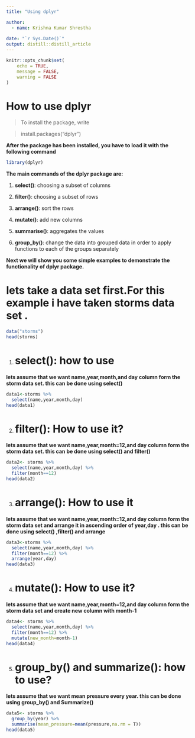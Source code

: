 ```yaml
---
title: "Using dplyr"

author:
  - name: Krishna Kumar Shrestha
    
date: "`r Sys.Date()`"
output: distill::distill_article
---
```


```r
knitr::opts_chunk$set(
	echo = TRUE,
	message = FALSE,
	warning = FALSE
)

```

# How to use dplyr

> To install the package, write

> install.packages("dplyr")

**After the package has been installed, you have to load it with the following command**

```r
library(dplyr)
```

**The main commands of the dplyr package are:**

1.  **select()**: choosing a subset of columns

2.   **filter()**: choosing a subset of rows

3.  **arrange()**: sort the rows

4.  **mutate()**: add new columns

5.  **summarise()**: aggregates the values

6.  **group\_by()**: change the data into grouped data in order to apply functions to each of the groups separately

**Next we will show you some simple examples to demonstrate the functionality of dplyr package.**

# **lets take a data set first.For this example i have taken storms data set .**

```r
data("storms")
head(storms)
```

1.  <div>

    # **select(): how to use** 

    </div>

**lets assume that we want name,year,month,and day column form the storm data set. this can be done using select()**

```r
data1<-storms %>%
  select(name,year,month,day)
head(data1)
```

2.  <div>

    # filter(): How to use it?

    </div>

**lets assume that we want name,year,month=12,and day column form the storm data set. this can be done using select() and filter()**

```r
data2<- storms %>%
  select(name,year,month,day) %>%
  filter(month==12)
head(data2)

```

3.  <div>

    # arrange(): How to use it

    </div>

**lets assume that we want name,year,month=12,and day column form the storm data set and arrange it in ascending order of year,day . this can be done using select() ,filter() and arrange**

```r
data3<-storms %>%
  select(name,year,month,day) %>%
  filter(month==12) %>%
  arrange(year,day)
head(data3)
```

4.  <div>

    # mutate(): How to use it?

    </div>

**lets assume that we want name,year,month=12,and day column form the storm data set and create new column with month-1**

```r
data4<- storms %>%
  select(name,year,month,day) %>%
  filter(month==12) %>%
  mutate(new_month=month-1)
head(data4)
```

5.  <div>

    # group\_by() and summarize(): how to use?

    </div>

**lets assume that we want mean pressure every year. this can be done using group\_by() and Summarize()**

```r
data5<- storms %>%
  group_by(year) %>%
  summarise(mean_pressure=mean(pressure,na.rm = T))
head(data5)
```
